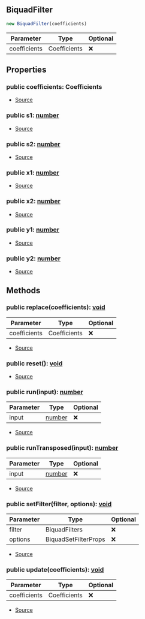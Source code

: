 ## BiquadFilter


```typescript
new BiquadFilter(coefficients)
```
| Parameter | Type | Optional |
| ----------- | ----------- | ----------- |
| coefficients | Coefficients | ❌ |


## Properties
### public coefficients: Coefficients
- [Source](https://github.com/Androz2091/discord-player/blob/cb6c009/packages/equalizer/src/biquad/Biquad.ts#L18)
### public s1: [number](https://developer.mozilla.org/en-US/docs/Web/JavaScript/Reference/Global_Objects/Number)
- [Source](https://github.com/Androz2091/discord-player/blob/cb6c009/packages/equalizer/src/biquad/Biquad.ts#L15)
### public s2: [number](https://developer.mozilla.org/en-US/docs/Web/JavaScript/Reference/Global_Objects/Number)
- [Source](https://github.com/Androz2091/discord-player/blob/cb6c009/packages/equalizer/src/biquad/Biquad.ts#L16)
### public x1: [number](https://developer.mozilla.org/en-US/docs/Web/JavaScript/Reference/Global_Objects/Number)
- [Source](https://github.com/Androz2091/discord-player/blob/cb6c009/packages/equalizer/src/biquad/Biquad.ts#L11)
### public x2: [number](https://developer.mozilla.org/en-US/docs/Web/JavaScript/Reference/Global_Objects/Number)
- [Source](https://github.com/Androz2091/discord-player/blob/cb6c009/packages/equalizer/src/biquad/Biquad.ts#L12)
### public y1: [number](https://developer.mozilla.org/en-US/docs/Web/JavaScript/Reference/Global_Objects/Number)
- [Source](https://github.com/Androz2091/discord-player/blob/cb6c009/packages/equalizer/src/biquad/Biquad.ts#L13)
### public y2: [number](https://developer.mozilla.org/en-US/docs/Web/JavaScript/Reference/Global_Objects/Number)
- [Source](https://github.com/Androz2091/discord-player/blob/cb6c009/packages/equalizer/src/biquad/Biquad.ts#L14)

## Methods
### public replace(coefficients): [void](https://developer.mozilla.org/en-US/docs/Web/JavaScript/Reference/Global_Objects/undefined)
| Parameter | Type | Optional |
| ----------- | ----------- | ----------- |
| coefficients | Coefficients | ❌ |


- [Source](https://github.com/Androz2091/discord-player/blob/cb6c009/packages/equalizer/src/biquad/Biquad.ts#L30)
### public reset(): [void](https://developer.mozilla.org/en-US/docs/Web/JavaScript/Reference/Global_Objects/undefined)
- [Source](https://github.com/Androz2091/discord-player/blob/cb6c009/packages/equalizer/src/biquad/Biquad.ts#L34)
### public run(input): [number](https://developer.mozilla.org/en-US/docs/Web/JavaScript/Reference/Global_Objects/Number)
| Parameter | Type | Optional |
| ----------- | ----------- | ----------- |
| input | [number](https://developer.mozilla.org/en-US/docs/Web/JavaScript/Reference/Global_Objects/Number) | ❌ |


- [Source](https://github.com/Androz2091/discord-player/blob/cb6c009/packages/equalizer/src/biquad/Biquad.ts#L43)
### public runTransposed(input): [number](https://developer.mozilla.org/en-US/docs/Web/JavaScript/Reference/Global_Objects/Number)
| Parameter | Type | Optional |
| ----------- | ----------- | ----------- |
| input | [number](https://developer.mozilla.org/en-US/docs/Web/JavaScript/Reference/Global_Objects/Number) | ❌ |


- [Source](https://github.com/Androz2091/discord-player/blob/cb6c009/packages/equalizer/src/biquad/Biquad.ts#L56)
### public setFilter(filter, options): [void](https://developer.mozilla.org/en-US/docs/Web/JavaScript/Reference/Global_Objects/undefined)
| Parameter | Type | Optional |
| ----------- | ----------- | ----------- |
| filter | BiquadFilters | ❌ |
| options | BiquadSetFilterProps | ❌ |


- [Source](https://github.com/Androz2091/discord-player/blob/cb6c009/packages/equalizer/src/biquad/Biquad.ts#L20)
### public update(coefficients): [void](https://developer.mozilla.org/en-US/docs/Web/JavaScript/Reference/Global_Objects/undefined)
| Parameter | Type | Optional |
| ----------- | ----------- | ----------- |
| coefficients | Coefficients | ❌ |


- [Source](https://github.com/Androz2091/discord-player/blob/cb6c009/packages/equalizer/src/biquad/Biquad.ts#L26)